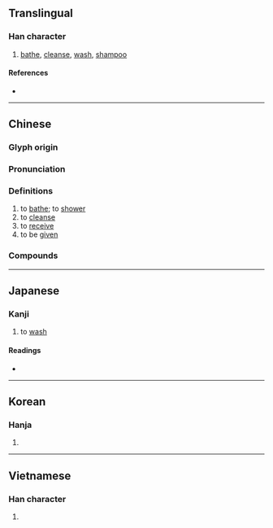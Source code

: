 {{character info/new}}
==Translingual==

===Han character===
{{Han char|rn=85|rad=水|as=04|sn=7|four=34190|canj=ED|ids=⿰氵木}}

# [[bathe]], [[cleanse]], [[wash]], [[shampoo]]

====References====
* {{Han ref|kx=0611.070|dkj=17201|dj=1003.110|hdz=31558.070|uh=6C90|ud=27792|bh=A84E|bd=43086}}

----

==Chinese==
{{zh-forms}}

===Glyph origin===
{{Han etym}}

===Pronunciation===
{{zh-pron
|m=mù
|c=muk6
|h=pfs=
|md=
|mn=bo̍k
|w=
|mc=y
|oc=y
|cat=v
}}

===Definitions===
{{zh-hanzi}}

# to [[bathe]]; to [[shower]]
# to [[cleanse]]
# to [[receive]]
# to be [[give]]n

===Compounds===
{{zh-der|沐浴|沐猴|沐浴露|三沐三薰/三沐三熏|三薰三沐/三熏三沐|三釁三沐|如沐春風|休沐|熏沐|沐猴而冠|沐恩|沐雨櫛風|湯沐|沐浴春風|沐日|湯沐邑|沐浴焚香|沐猴冠冕|溟沐|沐浴鹽|沐猴衣冠|櫛沐|櫛風沐雨|膏沐|衣冠沐猴|雨沐風餐|薰沐|齋沐|齋戒沐浴|餐風沐雨|風櫛雨沐|沐撫}}

----

==Japanese==

===Kanji===
{{ja-kanji|grade=|rs=水04}}

# to [[wash]]

====Readings====
* {{ja-readings
|goon=もく
|kanon=ぼく
|kun=あら-う, もく-する}}

----

==Korean==

===Hanja===
{{ko-hanja|hangeul=목|eumhun=|rv=mok|mr=mok|y=mok}}

# {{defn|lang=ko|sort=水04}}

----

==Vietnamese==

===Han character===
{{vi-hantu|[[múc]], [[móc]], [[mốc]], [[mộc]]|rs=水04}}

# {{defn|lang=vi|sort=水04}}